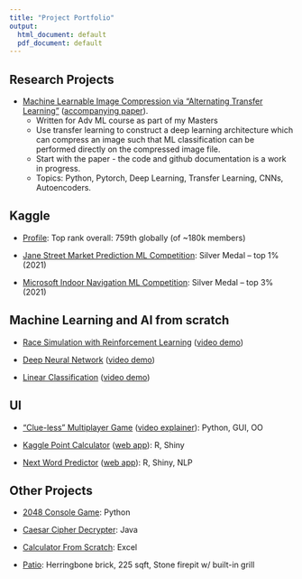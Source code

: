 ```yaml
---
title: "Project Portfolio"
output:
  html_document: default
  pdf_document: default
---
```


## Research Projects

* [Machine Learnable Image Compression via "Alternating Transfer Learning"](https://github.com/pfornia/ml-compression) ([accompanying paper](https://github.com/pfornia/ml-compression/blob/master/paper/alternating_transfer_learning_FORNIA.pdf)). 
  * Written for Adv ML course as part of my Masters
  * Use transfer learning to construct a deep learning architecture which can compress an image such that ML classification can be performed directly on the compressed image file.
  * Start with the paper - the code and github documentation is a work in progress. 
  * Topics: Python, Pytorch, Deep Learning, Transfer Learning, CNNs, Autoencoders.

## Kaggle 

* [Profile](https://www.kaggle.com/paulfornia): Top rank overall: 759th globally (of ~180k members)

* [Jane Street Market Prediction ML Competition](https://www.kaggle.com/competitions/jane-street-market-prediction): Silver Medal – top 1% (2021)

* [Microsoft Indoor Navigation ML Competition](https://www.kaggle.com/competitions/indoor-location-navigation): Silver Medal – top 3% (2021)

## Machine Learning and AI from scratch

* [Race Simulation with Reinforcement Learning](https://github.com/pfornia/RL_racetrack) ([video demo](https://youtu.be/WC_WIB321d4))

* [Deep Neural Network](https://github.com/pfornia/DNN_classifier) ([video demo](https://youtu.be/57xngxDQpLM))

* [Linear Classification](https://github.com/pfornia/linear_classifiers) ([video demo](https://youtu.be/ZldfwIE9GN8))


## UI

* ["Clue-less" Multiplayer Game](https://github.com/pfornia/battleware) ([video explainer](https://www.youtube.com/edit?o=U&video_id=zvuOLRJWVi0)): Python, GUI, OO

* [Kaggle Point Calculator](https://github.com/pfornia/kaggle_points_calculator) ([web app](https://paulfornia.shinyapps.io/Data_Products_Project_v2/)): R, Shiny

* [Next Word Predictor](https://github.com/pfornia/next_word_predictor) ([web app](https://paulfornia.shinyapps.io/Capstone_v3/)): R, Shiny, NLP


## Other Projects

* [2048 Console Game](https://github.com/pfornia/Python-Demo-2048): Python

* [Caesar Cipher Decrypter](https://github.com/pfornia/Java_Demo_Cipher): Java

* [Calculator From Scratch](https://github.com/pfornia/Excel_Demo_Transistor_Calculator): Excel

* [Patio](./patio.png): Herringbone brick, 225 sqft, Stone firepit w/ built-in grill

<!--
Projects to Add:
AdvML:
  proj 7 reinf learning
  proj 6 NN
  proj 5 linear class
  proj 3 knn
  proj 2 kmeans + SFS 
AI:
  maybe mod7 forward planner ("go to store, buy drill, drive home")
  maybe mod5 Genetic Algorithm 


-->
